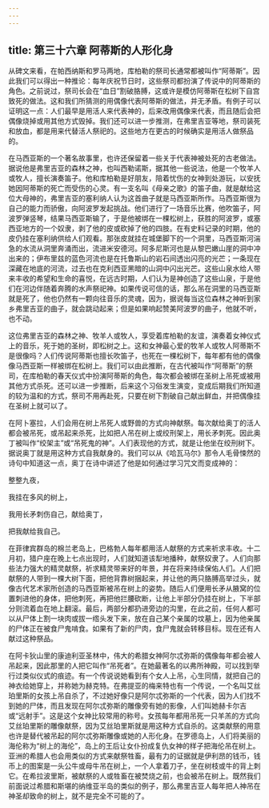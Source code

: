 ```yaml
---
---
---
```

title: 第三十六章 阿蒂斯的人形化身
---




从碑文来看，在帕西纳斯和罗马两地，库柏勒的祭司长通常都被叫作“阿蒂斯”。因此我们可以得出一种推论：每年庆祝节日时，这些祭司都扮演了传说中的阿蒂斯的角色。之前说过，祭司长会在“血日”割破胳膊，这或许是模仿阿蒂斯在松树下自宫致死的做法。这和我们所猜测的用偶像代表阿蒂斯的做法，并无矛盾。有例子可以证明这一点：人们最早是用活人来代表神的，后来改用偶像来代表，而且随后会把偶像烧掉或用其他方式毁掉。我们还可以进一步推测，在弗里吉亚等地，祭司装死和放血，都是用来代替活人祭祀的。这些地方在更古的时候确实是用活人做祭品的。

在马西亚斯的一个著名故事里，也许还保留着一些关于代表神被处死的古老做法。据说他是弗里吉亚的森林之神，也叫西勒诺斯，据其他一些说法，他是一个牧羊人或牧人，擅长演奏笛子。他和库柏勒是好朋友，陪着忧伤的女神到处游玩，以安抚她因阿蒂斯的死亡而受伤的心灵。有一支名叫《母亲之歌》的笛子曲，就是献给这位大母神的，弗里吉亚的塞利纳人认为这首曲子就是马西亚斯所作。马西亚斯很为自己的能力而骄傲，向阿波罗发起挑战。他们进行了一场音乐比赛，他吹笛子，阿波罗弹竖琴，结果马西亚斯输了，于是他被绑在一棵松树上，获胜的阿波罗，或塞西亚地方的一个奴隶，剥了他的皮或砍掉了他的四肢。在有史料记录的时期，他的皮仍挂在塞利纳供给人们观看。那张皮就挂在城堡脚下的一个洞里，马西亚斯河湍急的水流从洞里奔涌而出，流进米安德河。阿多尼斯河也是从黎巴嫩山崖的洞中冲出来的；伊布里兹的蓝色河流也是在托鲁斯山的岩石间透出闪亮的光芒；一条现在深藏在地底的河流，过去也在克利西亚黑暗的山洞中闪出光芒。这些山泉水给人带来丰收的希望和生命的喜悦，在远古时期，人们认为是神创造了这些山泉，于是他们在河边伴随着奔腾的水声祭祀神。如果传说可信的话，那么吊在洞里的马西亚斯就是死了，他也仍然有一颗向往音乐的灵魂，因为，据说每当这位森林之神听到家乡弗里吉亚的曲子，就会跳动起来；但是如果响起赞美阿波罗的曲子，他就不听，也不动。

这位弗里吉亚的森林之神、牧羊人或牧人，享受着库柏勒的友谊，演奏着女神仪式上的音乐，死于她的圣树，即松树之上。这和女神最心爱的牧羊人或牧人阿蒂斯不是很像吗？人们传说阿蒂斯也擅长吹笛子，也死在一棵松树下，每年都有他的偶像像马西亚斯一样被绑在松树上。我们可以由此推断，在古代被叫作“阿蒂斯”的祭司，在库柏勒的春天仪式中扮演阿蒂斯的角色，每次都会被绑在圣树上吊死或被用其他方式杀死。还可以进一步推断，后来这个习俗发生演变，变成后期我们所知道的较为温和的方式，祭司不用再赴死，只要在树下割破自己献出鲜血，并把偶像挂在圣树上就可以了。

在阿卜塞拉，人们会用在树上吊死人或野兽的方式向神献祭。每次献给奥丁的活人都会被吊死，或吊起来杀死，比如把人吊在树上或绞刑架上，用长矛刺死。因此奥丁被叫作“绞架主”或“吊死鬼的神”。人们表现他的方式，就是让他坐在绞刑树下。据说奥丁就是用这种方式自我献身的。我们可以从《哈瓦马尔》那令人毛骨悚然的诗句中知道这一点，奥丁在诗中讲述了他是如何通过学习咒文而变成神的：





整整九夜，

我挂在多风的树上，

我用长矛刺伤自己，献给奥丁，

把我献给我自己。





在菲律宾群岛的棉兰老岛上，巴格勃人每年都用活人献祭的方式来祈求丰收。十二月初，猎户座在晚上七点出现时，人们就知道该犁地播种，献祭奴隶了。人们向那些法力强大的精灵献祭，祈求精灵带来好的年景，并在将来持续保佑人们。人们把献祭的人带到一棵大树下面，把他背靠树捆起来，并让他的两只胳膊高举过头，就像古代艺术家所创造的马西亚斯被吊在树上的姿势。随后人们便用长矛从腋窝的位置刺进他的身体，把他刺死，再把他拦腰砍断，让他上半部分仍挂在树上，下半部分则流着血在地上翻滚。最后，两部分都扔进旁边的沟里，在此之前，任何人都可以从尸体上割一块肉或拔一绺头发下来，放在自己某个亲属的坟墓上，因为他亲属的尸体正在被食尸鬼啃食。如果有了新的尸肉，食尸鬼就会转移目标。现在还有人献过这种祭品。

在阿卡狄山里的康迪利亚圣林中，伟大的希腊女神阿尔忒弥斯的偶像每年都会被人吊起来，因此那里的人把它叫作“吊死者”。在她最著名的以弗所神殿，可以找到举行过类似仪式的痕迹。有一个传说说她看到有个女人上吊，心生同情，就把自己的神衣给她穿上，并称她为赫克特。在弗提亚的梅来特也有一个传说，一个名叫艾丝珀里斯的女孩上吊自杀了，不过她好像只是阿尔忒弥斯的一个代表，因为人们找不到她的尸体，而且发现在阿尔忒弥斯的雕像旁有她的影像，人们叫她赫卡尔吉或“远射手”。这是这个女神比较常用的称号。女孩每年都用吊死一只羊羔的方式向艾丝珀里斯的雕像献祭，因为艾丝珀里斯就是用这种方式自杀的。这类献祭的用意也许是替代被吊起的阿尔忒弥斯雕像或她的人形化身。在罗德岛上，人们将美丽的海伦称为“树上的海伦”，岛上的王后让女仆扮成复仇女神的样子把海伦吊在树上。亚洲的希腊人也会用类似的方式来献祭牲畜，最有力的证据就是伊利昂的钱币，钱币上的图案是一头公牛或母牛吊在树上，一个人拿着刀子，坐在树枝或牛的背上刺它。在希拉波里斯，被献祭的人或牲畜在被焚烧之前，也会被吊在树上。既然我们前面说过希腊和斯堪的纳维亚半岛的类似的例子，那么弗里吉亚人每年把人神吊在神圣却致命的树上，就不是完全不可能的了。